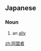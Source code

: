 ==Japanese==
{{ja-kanjitab|どう|めい|しゃ|yomi=o}}

===Noun===
{{ja-noun|どうめいしゃ}}

# an [[ally]]

[[zh:同盟者]]